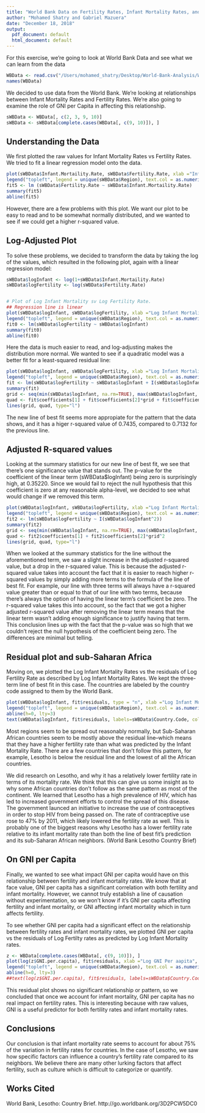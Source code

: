 ```yaml
---
title: "World Bank Data on Fertility Rates, Infant Mortality Rates, and GNI per Capita"
author: "Mohamed Shatry and Gabriel Mazuera"
date: "December 18, 2018"
output:
  pdf_document: default
  html_document: default
---
```

For this exercise, we're going to look at World Bank Data and see what we can learn from the data
```r
WBData <- read.csv("/Users/mohamed_shatry/Desktop/World-Bank-Analysis/World Bank Data.csv")
names(WBData)
```
We decided to use data from the World Bank. We're looking at relationships between Infant Mortality Rates and Fertility Rates. We're also going to examine the role of GNI per Capita in affecting this relationship.

```r
sWBData <- WBData[, c(2, 3, 9, 10)]
sWBData <- sWBData[complete.cases(WBData[, c(9, 10)]), ]
```

## Understanding the Data

We first plotted the raw values for Infant Mortality Rates vs Fertility Rates. We tried to fit a linear regression model onto the data.
```r
plot(sWBData$Infant.Mortaility.Rate, sWBData$Fertility.Rate, xlab ="Infant Mortality Rate", ylab = "Fertility Rate", main = "Fertility Rate vs Infant Mortality Rate", col = as.numeric(sWBData$Region)+1)
legend("topleft", legend = unique(sWBData$Region), text.col = as.numeric(unique(sWBData$Region))+1, fill = as.numeric(unique(sWBData$Region))+1, cex = .6)
fit5 <- lm (sWBData$Fertility.Rate ~ sWBData$Infant.Mortaility.Rate)
summary(fit5)
abline(fit5)
```

However, there are a few problems with this plot. We want our plot to be easy to read and to be somewhat normally distributed, and we wanted to see if we could get a higher r-squared value.

## Log-Adjusted Plot

To solve these problems, we decided to transform the data by taking the log of the values, which resulted in the following plot, again with a linear regression model:

```r
sWBData$logInfant <- log(1+sWBData$Infant.Mortaility.Rate)
sWBData$logFertility <- log(sWBData$Fertility.Rate)


# Plot of Log Infant Mortality sv Log Fertility Rate. 
## Regression line is linear
plot(sWBData$logInfant, sWBData$logFertility, xlab ="Log Infant Mortality Rate", ylab = "Log Fertility Rate", main = "Log Fertility Rate vs Log Infant Mortality Rate", col = as.numeric(sWBData$Region)+1)
legend("topleft", legend = unique(sWBData$Region), text.col = as.numeric(unique(sWBData$Region))+1, fill = as.numeric(unique(sWBData$Region))+1, cex = .6)
fit0 <- lm(sWBData$logFertility ~ sWBData$logInfant)
summary(fit0)
abline(fit0)
```

Here the data is much easier to read, and log-adjusting makes the distribution more normal. We wanted to see if a quadratic model was a better fit for a least-squared residual line:

```r
plot(sWBData$logInfant, sWBData$logFertility, xlab ="Log Infant Mortality Rate", ylab = "Log Fertility Rate", main = "Log Fertility Rate vs Log Infant Mortality Rate", col = as.numeric(sWBData$Region)+1)
legend("topleft", legend = unique(sWBData$Region), text.col = as.numeric(unique(sWBData$Region))+1, fill = as.numeric(unique(sWBData$Region))+1, cex = .6)
fit <- lm(sWBData$logFertility ~ sWBData$logInfant + I(sWBData$logInfant^2))
summary(fit)
grid <- seq(min(sWBData$logInfant, na.rm=TRUE), max(sWBData$logInfant, na.rm=TRUE), length.out=100)
quad <- fit$coefficients[1] + fit$coefficients[2]*grid + fit$coefficients[3]*grid^2
lines(grid, quad, type="l")
```

The new line of best fit seems more appropiate for the pattern that the data shows, and it has a higer r-squared value of  0.7435, compared to 0.7132 for the previous line.

## Adjusted R-squared values

Looking at the summary statistics for our new line of best fit, we see that there's one significance value that stands out. The p-value for the coefficient of the linear term (sWBData$logInfant) being zero is surprisingly high, at 0.35220. Since we would fail to reject the null hypothesis that this coefficient is zero at any reasonable alpha-level, we decided to see what would change if we removed this term.

```r
plot(sWBData$logInfant, sWBData$logFertility, xlab ="Log Infant Mortality Rate", ylab = "Log Fertility Rate", main = "Log Fertility Rate vs Log Infant Mortality Rate", col = as.numeric(sWBData$Region)+1)
legend("topleft", legend = unique(sWBData$Region), text.col = as.numeric(unique(sWBData$Region))+1, fill = as.numeric(unique(sWBData$Region))+1, cex = .6)
fit2 <- lm(sWBData$logFertility ~ I(sWBData$logInfant^2))
summary(fit2)
grid <- seq(min(sWBData$logInfant, na.rm=TRUE), max(sWBData$logInfant, na.rm=TRUE), length.out=100)
quad <- fit2$coefficients[1] + fit2$coefficients[2]*grid^2
lines(grid, quad, type="l")
```

When we looked at the summary statistics for the line without the aforementioned term, we saw a slight increase in the adjusted r-squared value, but a drop in the r-squared value. This is because the adjusted r-squared value takes into account the fact that it is easier to reach higher r-squared values by simply adding more terms to the formula of the line of best fit. For example, our line with three terms will always have a r-squared value greater than or equal to that of our line with two terms, because there's always the option of having the linear term's coefficient be zero. The r-squared value takes this into account, so the fact that we got a higher adjusted r-squared value after removing the linear term means that the linear term wasn't adding enough significance to justify having that term. This conclusion lines up with the fact that the p-value was so high that we couldn't reject the null hypothesis of the coefficient being zero. The differences are minimal but telling.

## Residual plot and sub-Saharan Africa

Moving on, we plotted the Log Infant Mortality Rates vs the residuals of Log Fertility Rate as described by Log Infant Mortality Rates. We kept the three-term line of best fit in this case. The countries are labeled by the country code assigned to them by the World Bank.

```r
plot(sWBData$logInfant, fit$residuals, type = "n", xlab ="Log Infant Mortality Rate", ylab = "Residual Log Fertility Rate", main = "Residual Log Fertility Rate vs Log Infant Mortality Rate", col = as.numeric(sWBData$Region)+1)
legend("topleft", legend = unique(sWBData$Region), text.col = as.numeric(unique(sWBData$Region))+1, fill = as.numeric(unique(sWBData$Region))+1, cex = .6)
abline(h=0, lty=3)
text(sWBData$logInfant, fit$residuals, labels=sWBData$Country.Code, col = as.numeric(sWBData$Region)+1, cex=0.8)
```

Most regions seem to be spread out reasonably normally, but Sub-Saharan African countries seem to be mostly above the residual line--which means that they have a higher fertility rate than what was predicted by the Infant Mortality Rate. There are a few countries that don't follow this pattern, for example, Lesotho is below the residual line and the lowest of all the African countries.

We did research on Lesotho, and why it has a relatively lower fertility rate in terms of its mortality rate. We think that this can give us some insight as to why some African countries don't follow as the same pattern as most of the continent. We learned that Lesotho has a high prevalence of HIV, which has led to increased government efforts to control the spread of this disease. The government launced an initiative to increase the use of contraceptives in order to stop HIV from being passed on. The rate of contraceptive use rose to 47% by 2011, which likely lowered the fertility rate as well. This is probably one of the biggest reasons why Lesotho has a lower fertility rate relative to its infant mortality rate than both the line of best fit's prediction and its sub-Saharan African neighbors. (World Bank Lesotho Country Brief)

## On GNI per Capita

Finally, we wanted to see what impact GNI per capita would have on this relationship between fertility and infant mortality rates. We know that at face value, GNI per capita has a significant correlation with both fertility and infant mortality. However, we cannot truly establish a line of causation without experimentation, so we won't know if it's GNI per capita affecting fertility and infant mortality, or GNI affecting infant mortality which in turn affects fertility.

To see whether GNI per capita had a significant effect on the relationship between fertility rates and infant mortality rates, we plotted GNI per capita vs the residuals of Log Fertilty rates as predicted by Log Infant Mortality rates. 

```r
z <- WBData[complete.cases(WBData[, c(9, 10)]), ]
plot(log(z$GNI.per.capita), fit$residuals, xlab ="Log GNI Per aapita", ylab = "Residual Log Fertility Rate", main = "Log GNI per capita vs Residual Log Fertility Rate", col = as.numeric(sWBData$Region)+1)
legend("topleft", legend = unique(sWBData$Region), text.col = as.numeric(unique(sWBData$Region))+1, fill = as.numeric(unique(sWBData$Region))+1, cex = .6)
abline(h=0, lty=3)
##text(log(z$GNI.per.capita), fit$residuals, labels=sWBData$Country.Code, col = as.numeric(sWBData$Region)+1, cex=0.8)
```

This residual plot shows no significant relationship or pattern, so we concluded that once we account for infant mortality, GNI per capita has no real impact on fertility rates. This is interesting because with raw values, GNI is a useful predictor for both fertility rates and infant mortality rates.

## Conclusions

Our conclusion is that infant mortality rate seems to account for about 75% of the variation in fertility rates for countries. In the case of Lesotho, we saw how specific factors can influence a country's fertility rate compared to its neighbors. We believe there are many other lurking factors that affect fertility, such as culture which is difficult to categorize or quantify.

## Works Cited

World Bank, Lesotho: Country Brief. http://go.worldbank.org/3D2PCW5DC0
